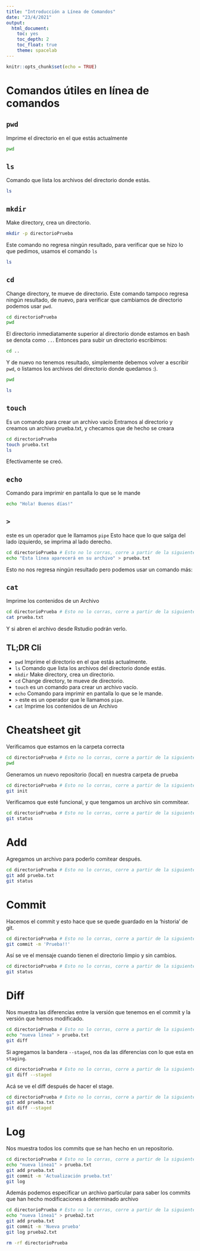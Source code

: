 ```yaml
---
title: "Introducción a Línea de Comandos"
date: "23/4/2021"
output:
  html_document:
    toc: yes
    toc_depth: 2
    toc_float: true
    theme: spacelab
---
```


```r
knitr::opts_chunk$set(echo = TRUE)

```


# Comandos útiles en línea de comandos
## `pwd`

Imprime el directorio en el que estás actualmente

```bash
pwd
```

## `ls`

Comando que lista los archivos del directorio donde estás.

```bash
ls
```

## `mkdir`

Make directory, crea un directorio.

```bash
mkdir -p directorioPrueba
```

Este comando no regresa ningún resultado, para verificar que se hizo lo que pedimos, usamos el comando `ls`

```bash
ls
```

## `cd`

Change directory, te mueve de directorio. Este comando tampoco regresa ningún resultado, de nuevo, para verificar que cambiamos de directorio podemos usar `pwd`.

```bash
cd directorioPrueba
pwd
```


El directorio inmediatamente superior al directorio donde estamos en bash se denota como `..`. Entonces para subir un directorio escribimos:

```bash
cd ..
```

Y de nuevo no tenemos resultado, simplemente debemos volver a escribir `pwd`, o listamos los archivos del directorio donde quedamos :).

```bash
pwd
```

```bash
ls
```

## `touch`

Es un comando para crear un archivo vacío
Entramos al directorio y creamos un archivo prueba.txt, y checamos que de hecho se creara

```bash
cd directorioPrueba
touch prueba.txt
ls
```

Efectivamente se creó.

## `echo`
Comando para imprimir en pantalla lo que se le mande

```bash
echo "Hola! Buenos días!"
```

## `>`
este es un operador que le llamamos `pipe`
Esto hace que lo que salga del lado izquierdo, se imprima al lado derecho.

```bash
cd directorioPrueba # Esto no lo corras, corre a partir de la siguiente línea
echo "Esta línea aparecerá en su archivo" > prueba.txt
```

Esto no nos regresa ningún resultado pero podemos usar un comando más:

## `cat`
Imprime los contenidos de un Archivo

```bash
cd directorioPrueba # Esto no lo corras, corre a partir de la siguiente línea
cat prueba.txt
```

Y si abren el archivo desde Rstudio podrán verlo.

## TL;DR Cli
+ `pwd` Imprime el directorio en el que estás actualmente.
+ `ls`  Comando que lista los archivos del directorio donde estás.
+ `mkdir` Make directory, crea un directorio.
+ `cd`  Change directory, te mueve de directorio.
+ `touch` es un comando para crear un archivo vacío.
+ `echo` Comando para imprimir en pantalla lo que se le mande.
+ `>` este es un operador que le llamamos `pipe`.
+ `cat` Imprime los contenidos de un Archivo

# Cheatsheet git

Verificamos que estamos en la carpeta correcta

```bash
cd directorioPrueba # Esto no lo corras, corre a partir de la siguiente línea
pwd 
```

Generamos un nuevo repositorio (local) en nuestra carpeta de prueba

```bash
cd directorioPrueba # Esto no lo corras, corre a partir de la siguiente línea
git init
```


Verificamos que esté funcional, y que tengamos un archivo sin commitear.
```bash
cd directorioPrueba # Esto no lo corras, corre a partir de la siguiente línea
git status
```

# Add
Agregamos un archivo para poderlo comitear después.
```bash
cd directorioPrueba # Esto no lo corras, corre a partir de la siguiente línea
git add prueba.txt
git status
```

# Commit
Hacemos el commit y esto hace que se quede guardado en la 'historia' de git.
```bash
cd directorioPrueba # Esto no lo corras, corre a partir de la siguiente línea
git commit -m 'Prueba!!'
```

Así se ve el mensaje cuando tienen el directorio limpio y sin cambios.
```bash
cd directorioPrueba # Esto no lo corras, corre a partir de la siguiente línea
git status
```

# Diff
Nos muestra las diferencias entre la versión que tenemos en el commit y la versión que hemos modificado.
```bash
cd directorioPrueba # Esto no lo corras, corre a partir de la siguiente línea
echo "nueva línea" > prueba.txt
git diff
```

Si agregamos la bandera `--staged`, nos da las diferencias con lo que esta en `staging`.
```bash
cd directorioPrueba # Esto no lo corras, corre a partir de la siguiente línea
git diff --staged
```
Acá se ve el diff después de hacer el stage.
```bash
cd directorioPrueba # Esto no lo corras, corre a partir de la siguiente línea
git add prueba.txt
git diff --staged
```

# Log

Nos muestra todos los commits que se han hecho en un repositorio.
```bash
cd directorioPrueba # Esto no lo corras, corre a partir de la siguiente línea
echo "nueva línea1" > prueba.txt
git add prueba.txt
git commit -m 'Actualización prueba.txt'
git log
```

Además podemos especificar un archivo particular para saber los commits que han hecho modificaciones a determinado archivo
```bash
cd directorioPrueba # Esto no lo corras, corre a partir de la siguiente línea
echo "nueva línea1" > prueba2.txt
git add prueba.txt
git commit -m 'Nueva prueba'
git log prueba2.txt
```



```bash
rm -rf directorioPrueba
```
